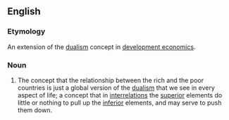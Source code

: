 ==English==

===Etymology===
An extension of the [[dualism]] concept in [[development economics]].

===Noun===
{{en-noun|-}}

# {{lb|en|economics}} The concept that the relationship between the rich and the poor countries is just a global version of the [[dualism]] that we see in every aspect of life; a concept that in [[interrelations]] the [[superior]] elements do little or nothing to pull up the [[inferior]] elements, and may serve to push them down.